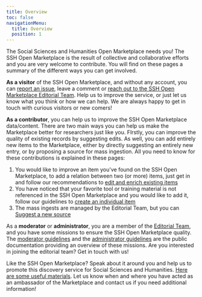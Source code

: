 ```yaml
---
title: Overview
toc: false
navigationMenu:
  title: Overview
  position: 1
---
```


The Social Sciences and Humanities Open Marketplace needs you! The SSH Open Marketplace is the
result of collective and collaborative efforts and you are very welcome to contribute. You will find
on these pages a summary of the different ways you can get involved.

**As a visitor** of the SSH Open Marketplace, and without any account, you can
[report an issue](/contact), leave a comment or
[reach out to the SSH Open Marketplace Editorial Team](/about/team). Help us to improve the service,
or just let us know what you think or how we can help. We are always happy to get in touch with
curious visitors or new comers!

**As a contributor**, you can help us to improve the SSH Open Marketplace data/content. There are
two main ways you can help us make the Marketplace better for researchers just like you. FIrstly,
you can improve the quality of existing records by suggesting edits. As well, you can add entirely
new items to the Marketplace, either by directly suggesting an entirely new entry, or by proposing a
source for mass ingestion. All you need to know for these contributions is explained in these pages:

1.  You would like to improve an item you've found on the SSH Open Marketplace, to add a relation
    between two (or more) items, just get in and follow our recommendations to
    [edit and enrich existing items](/contribute/enrich-an-individual-item)
2.  You have noticed that your favorite tool or training material is not referenced in the SSH Open
    Marketplace and you would like to add it, follow our guidelines to
    [create an individual item](/contribute/create-an-individual-item)
3.  The mass ingests are managed by the Editorial Team, but you can
    [Suggest a new source](/about/data#inclusion-criteria)

As a **moderator** or **administrator**, you are a member of the [Editorial Team](/about/team), and
you have some missions to ensure the SSH Open Marketplace quality. The
[moderator guidelines](/contribute/moderator-guidelines) and the
[administrator guidelines](/contribute/administrator-guidelines) are the public documentation
providing an overview of these missions. Are you interested in joining the editorial team? Get in
touch with us!

Like the SSH Open Marketplace? Speak about it around you and help us to promote this discovery
service for Social Sciences and Humanities.
[Here are some useful materials](/about/data#inclusion-criteria). Let us know when and where you
have acted as an ambassador of the Marketplace and contact us if you need additional information!
